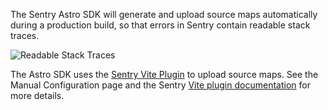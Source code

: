 The Sentry Astro SDK will generate and upload source maps automatically during a production build, so that errors in Sentry contain readable stack traces.

![Readable Stack Traces](/platform-includes/sourcemaps/primer/readable-stacktraces.png)

The Astro SDK uses the [Sentry Vite Plugin](https://www.npmjs.com/package/@sentry/vite-plugin/) to upload source maps. See the <PlatformLink to="/manual-setup/#configure-source-maps-upload">Manual Configuration</PlatformLink> page and the Sentry [Vite plugin documentation](https://www.npmjs.com/package/@sentry/vite-plugin/#configuration) for more details.
